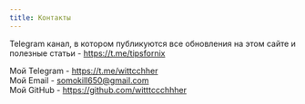 ```yaml
---
title: Контакты
---
```


Telegram канал, в котором публикуются все обновления на этом сайте и полезные статьи - https://t.me/tipsfornix

Мой Telegram - https://t.me/wittcchher<br />
Мой Email - somokill650@gmail.com<br />
Мой GitHub - https://github.com/witttccchhher
